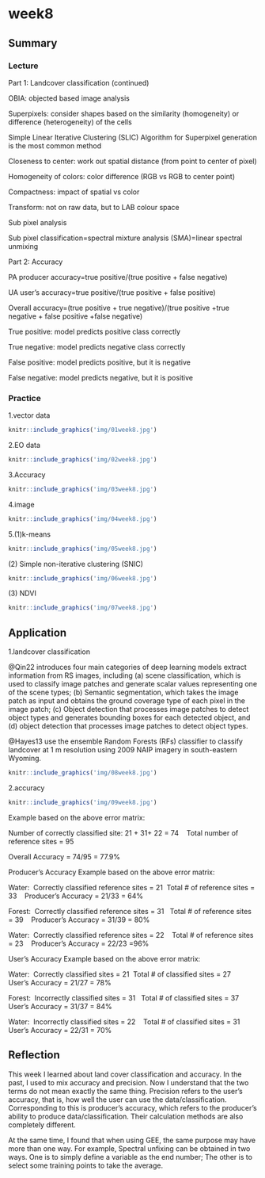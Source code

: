 # week8

## Summary

### Lecture

Part 1: Landcover classification (continued)

OBIA: objected based image analysis

Superpixels: consider shapes based on the similarity (homogeneity) or difference (heterogeneity) of the cells

Simple Linear Iterative Clustering (SLIC) Algorithm for Superpixel generation is the most common method

Closeness to center: work out spatial distance (from point to center of pixel)

Homogeneity of colors: color difference (RGB vs RGB to center point)

Compactness: impact of spatial vs color

Transform: not on raw data, but to LAB colour space

Sub pixel analysis

Sub pixel classification=spectral mixture analysis (SMA)=linear spectral unmixing

Part 2: Accuracy

PA producer accuracy=true positive/(true positive + false negative)

UA user's accuracy=true positive/(true positive + false positive)

Overall accuracy=(true positive + true negative)/(true positive +true negative + false positive +false negative)

True positive: model predicts positive class correctly

True negative: model predicts negative class correctly

False positive: model predicts positive, but it is negative

False negative: model predicts negative, but it is positive

### Practice

1.vector data

```r
knitr::include_graphics('img/01week8.jpg')
```

2.EO data

```r
knitr::include_graphics('img/02week8.jpg')
```

3.Accuracy

```r
knitr::include_graphics('img/03week8.jpg')
```

4.image

```r
knitr::include_graphics('img/04week8.jpg')
```

5.(1)k-means

```r
knitr::include_graphics('img/05week8.jpg')
```

\(2\) Simple non-iterative clustering (SNIC)

```r
knitr::include_graphics('img/06week8.jpg')
```

\(3\) NDVI

```r
knitr::include_graphics('img/07week8.jpg')
```

## Application

1.landcover classification

@Qin22 introduces four main categories of deep learning models extract information from RS images, including (a) scene classification, which is used to classify image patches and generate scalar values representing one of the scene types; (b) Semantic segmentation, which takes the image patch as input and obtains the ground coverage type of each pixel in the image patch; (c) Object detection that processes image patches to detect object types and generates bounding boxes for each detected object, and (d) object detection that processes image patches to detect object types.

@Hayes13 use the ensemble Random Forests (RFs) classifier to classify landcover at 1 m resolution using 2009 NAIP imagery in south-eastern Wyoming.

```r
knitr::include_graphics('img/08week8.jpg')
```

2.accuracy

```r
knitr::include_graphics('img/09week8.jpg')
```

Example based on the above error matrix:

Number of correctly classified site: 21 + 31+ 22 = 74    Total number of reference sites = 95

Overall Accuracy = 74/95 = 77.9%

Producer's Accuracy Example based on the above error matrix:

Water:  Correctly classified reference sites = 21  Total \# of reference sites = 33    Producer's Accuracy = 21/33 = 64%

Forest:  Correctly classified reference sites = 31   Total \# of reference sites = 39    Producer's Accuracy = 31/39 = 80%

Water:  Correctly classified reference sites = 22    Total \# of reference sites = 23    Producer's Accuracy = 22/23 =96%

User's Accuracy Example based on the above error matrix:

Water:  Correctly classified sites = 21  Total \# of classified sites = 27    User's Accuracy = 21/27 = 78%

Forest:  Incorrectly classified sites = 31   Total \# of classified sites = 37    User's Accuracy = 31/37 = 84%

Water:  Incorrectly classified sites = 22    Total \# of classified sites = 31    User's Accuracy = 22/31 = 70%

## Reflection

This week I learned about land cover classification and accuracy. In the past, I used to mix accuracy and precision. Now I understand that the two terms do not mean exactly the same thing. Precision refers to the user's accuracy, that is, how well the user can use the data/classification. Corresponding to this is producer's accuracy, which refers to the producer's ability to produce data/classification. Their calculation methods are also completely different.

At the same time, I found that when using GEE, the same purpose may have more than one way. For example, Spectral unfixing can be obtained in two ways. One is to simply define a variable as the end number; The other is to select some training points to take the average.
